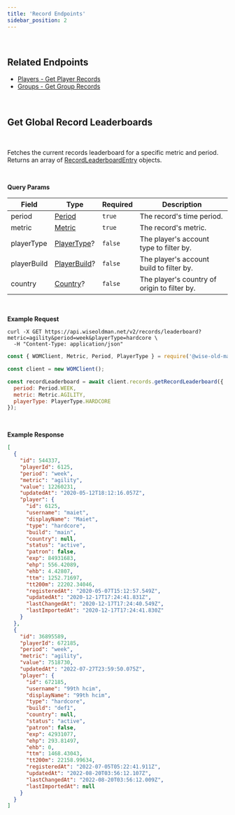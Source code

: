 ```yaml
---
title: 'Record Endpoints'
sidebar_position: 2
---
```



<br />

## Related Endpoints

- [Players - Get Player Records](/api/players/player-endpoints#get-player-records)
- [Groups - Get Group Records](/api/groups/group-endpoints#get-group-records)

<br />

## Get Global Record Leaderboards

<Endpoint verb="GET" path="/records/leaderboard" />
<br />

Fetches the current records leaderboard for a specific metric and period. Returns an array of [RecordLeaderboardEntry](/api/records/record-type-definitions#object-record-leaderboard-entry) objects.

<br />

**Query Params**

| Field       | Type                                                                   | Required | Description                                  |
| ----------- | ---------------------------------------------------------------------- | -------- | -------------------------------------------- |
| period      | [Period](/api/global-type-definitions#enum-period)                     | `true`   | The record's time period.                    |
| metric      | [Metric](/api/global-type-definitions#enum-metric)                     | `true`   | The record's metric.                         |
| playerType  | [PlayerType](/api/players/player-type-definitions#enum-player-type)?   | `false`  | The player's account type to filter by.      |
| playerBuild | [PlayerBuild](/api/players/player-type-definitions#enum-player-build)? | `false`  | The player's account build to filter by.     |
| country     | [Country](/api/players/player-type-definitions#enum-country)?          | `false`  | The player's country of origin to filter by. |

<br />

**Example Request**

<TabbedCodeBlock>

```curl
curl -X GET https://api.wiseoldman.net/v2/records/leaderboard?metric=agility&period=week&playerType=hardcore \
  -H "Content-Type: application/json"
```

```javascript
const { WOMClient, Metric, Period, PlayerType } = require('@wise-old-man/utils');

const client = new WOMClient();

const recordLeaderboard = await client.records.getRecordLeaderboard({
  period: Period.WEEK,
  metric: Metric.AGILITY,
  playerType: PlayerType.HARDCORE
});
```

</TabbedCodeBlock>

<br />

**Example Response**

```json
[
  {
    "id": 544337,
    "playerId": 6125,
    "period": "week",
    "metric": "agility",
    "value": 12260231,
    "updatedAt": "2020-05-12T18:12:16.057Z",
    "player": {
      "id": 6125,
      "username": "maiet",
      "displayName": "Maiet",
      "type": "hardcore",
      "build": "main",
      "country": null,
      "status": "active",
      "patron": false,
      "exp": 84931683,
      "ehp": 556.42089,
      "ehb": 4.42807,
      "ttm": 1252.71697,
      "tt200m": 22202.34046,
      "registeredAt": "2020-05-07T15:12:57.549Z",
      "updatedAt": "2020-12-17T17:24:41.831Z",
      "lastChangedAt": "2020-12-17T17:24:40.549Z",
      "lastImportedAt": "2020-12-17T17:24:41.830Z"
    }
  },
  {
    "id": 36895589,
    "playerId": 672185,
    "period": "week",
    "metric": "agility",
    "value": 7518730,
    "updatedAt": "2022-07-27T23:59:50.075Z",
    "player": {
      "id": 672185,
      "username": "99th hcim",
      "displayName": "99th hcim",
      "type": "hardcore",
      "build": "def1",
      "country": null,
      "status": "active",
      "patron": false,
      "exp": 42931077,
      "ehp": 293.81497,
      "ehb": 0,
      "ttm": 1468.43043,
      "tt200m": 22158.99634,
      "registeredAt": "2022-07-05T05:22:41.911Z",
      "updatedAt": "2022-08-20T03:56:12.107Z",
      "lastChangedAt": "2022-08-20T03:56:12.009Z",
      "lastImportedAt": null
    }
  }
]
```
